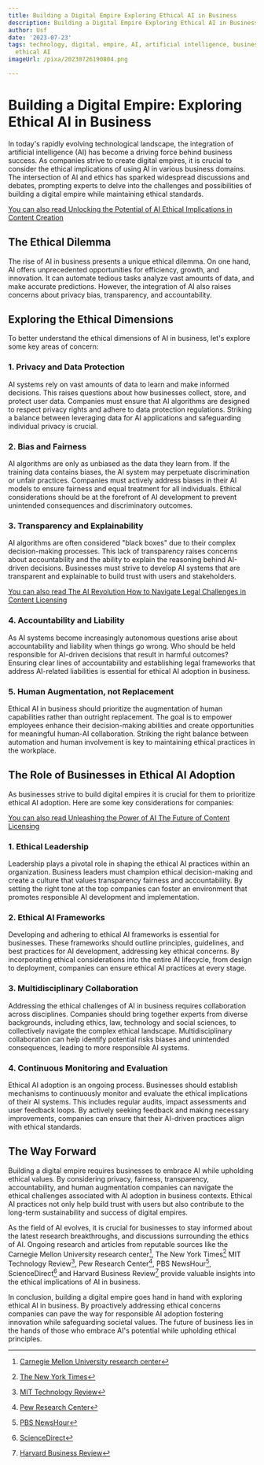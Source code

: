 ```yaml
---
title: Building a Digital Empire Exploring Ethical AI in Business
description: Building a Digital Empire Exploring Ethical AI in Business
author: Usf
date: '2023-07-23'
tags: technology, digital, empire, AI, artificial intelligence, business, ethics,
  ethical AI
imageUrl: /pixa/20230726190804.png

---
```

# Building a Digital Empire: Exploring Ethical AI in Business

In today's rapidly evolving technological  landscape, the integration of artificial intelligence (AI)  has  become a driving  force behind business success. As companies strive to create  digital empires, it is crucial to consider  the ethical implications  of using AI in various business domains.  The intersection of AI and  ethics has sparked widespread discussions and debates, prompting experts to  delve into the challenges  and possibilities  of building a digital empire while  maintaining ethical standards.

[You can also  read Unlocking the Potential of AI Ethical Implications in Content Creation](Unlocking%20the%20Potential%20of%20AI%20Ethical%20Implications%20in%20Content%20Creation)


## The Ethical Dilemma

The rise of AI  in business presents a unique ethical dilemma. On one hand, AI offers unprecedented opportunities for efficiency, growth, and innovation. It can automate tedious tasks analyze vast  amounts of data,  and make accurate predictions. However, the integration of AI also raises concerns about  privacy bias, transparency, and  accountability.

## Exploring the Ethical Dimensions

To  better understand the ethical  dimensions of AI in  business, let's explore some key areas of concern:

### 1. Privacy and Data Protection

AI systems rely on vast amounts of data to learn and make informed decisions. This raises questions about  how businesses collect, store, and protect user data. Companies must ensure that AI algorithms are designed to respect privacy rights and adhere to data protection regulations. Striking a balance  between  leveraging data  for AI  applications and safeguarding individual privacy is crucial.

### 2. Bias and Fairness

AI algorithms are only as unbiased as  the  data they learn from. If the training data contains biases, the  AI system may perpetuate discrimination or unfair practices. Companies must actively address biases in their  AI models to ensure fairness and equal treatment for all  individuals. Ethical considerations should be at the forefront of AI development to  prevent unintended consequences and discriminatory outcomes.

### 3. Transparency and Explainability

AI algorithms  are often considered "black boxes" due  to their complex decision-making processes. This lack of transparency raises concerns about accountability and the ability to explain the reasoning behind AI-driven decisions. Businesses must  strive to develop AI systems that are transparent and explainable to build trust with users and stakeholders.

[You can also read The AI Revolution How to Navigate Legal Challenges in Content  Licensing](The%20AI%20Revolution%20How%20to%20Navigate%20Legal%20Challenges%20in%20Content%20Licensing)


### 4. Accountability and Liability

As AI systems become increasingly autonomous questions arise about accountability  and liability when things go wrong. Who should be held responsible for AI-driven  decisions  that result in harmful outcomes? Ensuring clear lines of accountability and establishing legal frameworks that address AI-related  liabilities is essential for ethical AI  adoption in business.

### 5. Human Augmentation, not Replacement

Ethical AI in business should prioritize the augmentation of human capabilities rather than outright  replacement. The goal  is to empower employees enhance their decision-making abilities and create opportunities for meaningful human-AI collaboration. Striking the right balance between  automation and human involvement is key to maintaining ethical practices in the workplace.

##  The Role of Businesses in Ethical AI Adoption

As businesses strive to  build digital empires it  is crucial for them to prioritize ethical  AI adoption. Here are  some key considerations for  companies:

[You can also read Unleashing the Power of  AI The Future of Content Licensing](Unleashing%20the%20Power%20of%20AI%20The%20Future%20of%20Content%20Licensing)


### 1. Ethical Leadership

Leadership plays a pivotal role in shaping the ethical AI practices within an organization. Business leaders must  champion ethical decision-making and create a culture that values transparency fairness and  accountability. By setting the right tone at the top companies can foster an  environment  that promotes responsible AI development and implementation.

### 2. Ethical AI Frameworks

Developing and adhering  to ethical AI frameworks is essential  for businesses. These frameworks should outline principles, guidelines, and best practices for AI development, addressing key ethical concerns. By incorporating ethical considerations into the  entire AI lifecycle, from design to  deployment,  companies can ensure  ethical AI  practices at every stage.

### 3. Multidisciplinary Collaboration

Addressing  the ethical challenges of  AI in business requires  collaboration across disciplines. Companies should  bring together experts from diverse backgrounds, including ethics, law, technology and social sciences, to collectively navigate the complex ethical landscape. Multidisciplinary  collaboration can help identify potential risks biases and unintended consequences, leading to more responsible AI systems.

### 4. Continuous Monitoring and Evaluation

Ethical AI adoption is an ongoing process. Businesses should  establish mechanisms to continuously monitor and evaluate the ethical implications of their AI systems. This includes regular audits, impact assessments and user feedback loops. By actively seeking feedback and making necessary improvements, companies can ensure that their  AI-driven practices align with ethical standards.

## The  Way Forward

Building a digital  empire requires businesses to embrace AI while upholding  ethical values. By considering privacy, fairness, transparency, accountability, and human augmentation companies can navigate the ethical challenges associated with AI adoption in business contexts. Ethical AI practices not only help build  trust  with users but also contribute  to the long-term sustainability and success of digital empires.

As the field of AI evolves, it is crucial for businesses to stay informed  about  the latest research breakthroughs, and discussions surrounding the ethics of AI. Ongoing research and articles from reputable sources like the Carnegie Mellon University research center[^1],  The New  York Times[^2] MIT Technology Review[^3], Pew Research Center[^4], PBS NewsHour[^5], ScienceDirect[^6] and Harvard Business Review[^7] provide valuable insights into the ethical implications of AI in business.

In conclusion, building  a digital empire goes hand  in hand with exploring ethical AI in business.  By proactively  addressing ethical concerns companies  can pave the way for responsible AI adoption fostering innovation while  safeguarding societal values. The future of business lies in the hands  of those who embrace AI's potential while upholding  ethical principles.

[^1]: [Carnegie Mellon University research center](https://www.nytimes.com/2016/11/02/technology/new-research-center-to-explore-ethics-of-artificial-intelligence.html)
[^2]: [The New York Times](https://www.nytimes.com/2019/03/01/business/ethics-artificial-intelligence.html)
[^3]: [MIT  Technology  Review](https://www.technologyreview.com/2022/04/22/1050394/artificial-intelligence-for-the-people/)
[^4]: [Pew Research  Center](https://www.pewresearch.org/internet/wp-content/uploads/sites/9/2023/06/PI_2023.06.21_Best-Worst-Digital-Life_2035_FINAL.pdf)
[^5]: [PBS NewsHour](https://www.pbs.org/newshour/show/advances-in-artificial-intelligence-raise-new-ethics-concerns)
[^6]: [ScienceDirect](https://www.sciencedirect.com/science/article/pii/S0268401222000767)
[^7]: [Harvard  Business Review](https://hbr.org/2023/05/8-questions-about-using-ai-responsibly-answered)